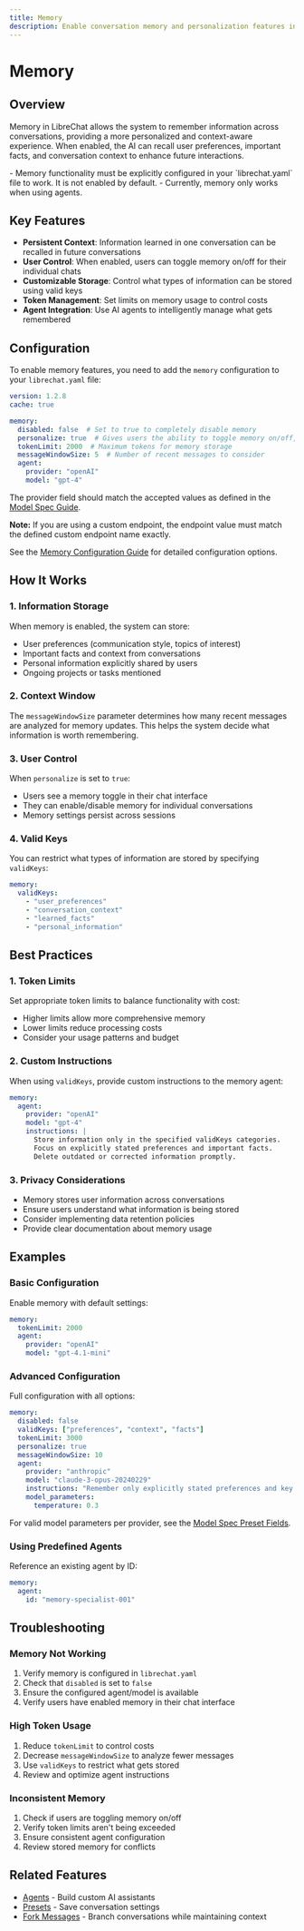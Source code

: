 ```yaml
---
title: Memory
description: Enable conversation memory and personalization features in LibreChat
---
```


# Memory

## Overview

Memory in LibreChat allows the system to remember information across conversations, providing a more personalized and context-aware experience. When enabled, the AI can recall user preferences, important facts, and conversation context to enhance future interactions.

<Callout type="important" title="⚠️ Configuration Required">
- Memory functionality must be explicitly configured in your `librechat.yaml` file to work. It is not enabled by default.
- Currently, memory only works when using agents.
</Callout>

## Key Features

- **Persistent Context**: Information learned in one conversation can be recalled in future conversations
- **User Control**: When enabled, users can toggle memory on/off for their individual chats
- **Customizable Storage**: Control what types of information can be stored using valid keys
- **Token Management**: Set limits on memory usage to control costs
- **Agent Integration**: Use AI agents to intelligently manage what gets remembered

## Configuration

To enable memory features, you need to add the `memory` configuration to your `librechat.yaml` file:

```yaml filename="librechat.yaml"
version: 1.2.8
cache: true

memory:
  disabled: false  # Set to true to completely disable memory
  personalize: true  # Gives users the ability to toggle memory on/off, true by default
  tokenLimit: 2000  # Maximum tokens for memory storage
  messageWindowSize: 5  # Number of recent messages to consider
  agent:
    provider: "openAI"
    model: "gpt-4"
```

The provider field should match the accepted values as defined in the [Model Spec Guide](/docs/configuration/librechat_yaml/object_structure/model_specs#endpoint).

**Note:** If you are using a custom endpoint, the endpoint value must match the defined custom endpoint name exactly.

See the [Memory Configuration Guide](/docs/configuration/librechat_yaml/object_structure/memory) for detailed configuration options.

## How It Works

### 1. Information Storage
When memory is enabled, the system can store:
- User preferences (communication style, topics of interest)
- Important facts and context from conversations
- Personal information explicitly shared by users
- Ongoing projects or tasks mentioned

### 2. Context Window
The `messageWindowSize` parameter determines how many recent messages are analyzed for memory updates. This helps the system decide what information is worth remembering.

### 3. User Control
When `personalize` is set to `true`:
- Users see a memory toggle in their chat interface
- They can enable/disable memory for individual conversations
- Memory settings persist across sessions

### 4. Valid Keys
You can restrict what types of information are stored by specifying `validKeys`:

```yaml filename="memory / validKeys"
memory:
  validKeys:
    - "user_preferences"
    - "conversation_context"
    - "learned_facts"
    - "personal_information"
```

## Best Practices

### 1. Token Limits
Set appropriate token limits to balance functionality with cost:
- Higher limits allow more comprehensive memory
- Lower limits reduce processing costs
- Consider your usage patterns and budget

### 2. Custom Instructions
When using `validKeys`, provide custom instructions to the memory agent:

```yaml filename="memory / agent with instructions"
memory:
  agent:
    provider: "openAI"
    model: "gpt-4"
    instructions: |
      Store information only in the specified validKeys categories.
      Focus on explicitly stated preferences and important facts.
      Delete outdated or corrected information promptly.
```

### 3. Privacy Considerations
- Memory stores user information across conversations
- Ensure users understand what information is being stored
- Consider implementing data retention policies
- Provide clear documentation about memory usage

## Examples

### Basic Configuration
Enable memory with default settings:

```yaml filename="Basic memory config"
memory:
  tokenLimit: 2000
  agent:
    provider: "openAI"
    model: "gpt-4.1-mini"
```

### Advanced Configuration
Full configuration with all options:

```yaml filename="Advanced memory config"
memory:
  disabled: false
  validKeys: ["preferences", "context", "facts"]
  tokenLimit: 3000
  personalize: true
  messageWindowSize: 10
  agent:
    provider: "anthropic"
    model: "claude-3-opus-20240229"
    instructions: "Remember only explicitly stated preferences and key facts."
    model_parameters:
      temperature: 0.3
```

For valid model parameters per provider, see the [Model Spec Preset Fields](/docs/configuration/librechat_yaml/object_structure/model_specs#preset-fields).

### Using Predefined Agents
Reference an existing agent by ID:

```yaml filename="Memory with agent ID"
memory:
  agent:
    id: "memory-specialist-001"
```

## Troubleshooting

### Memory Not Working
1. Verify memory is configured in `librechat.yaml`
2. Check that `disabled` is set to `false`
3. Ensure the configured agent/model is available
4. Verify users have enabled memory in their chat interface

### High Token Usage
1. Reduce `tokenLimit` to control costs
2. Decrease `messageWindowSize` to analyze fewer messages
3. Use `validKeys` to restrict what gets stored
4. Review and optimize agent instructions

### Inconsistent Memory
1. Check if users are toggling memory on/off
2. Verify token limits aren't being exceeded
3. Ensure consistent agent configuration
4. Review stored memory for conflicts

## Related Features

- [Agents](/docs/features/agents) - Build custom AI assistants
- [Presets](/docs/user_guides/presets) - Save conversation settings
- [Fork Messages](/docs/features/fork) - Branch conversations while maintaining context 